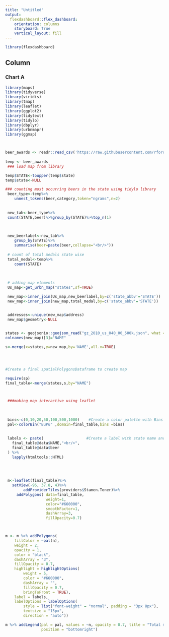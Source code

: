---
title: "Untitled"
output: 
  flexdashboard::flex_dashboard:
    orientation: columns
    storyboard: True
    vertical_layout: fill
---

```{r setup, include=FALSE}
library(flexdashboard)
```

Column 
-----------------------------------------------------------------------

### Chart A

```{r}
library(maps)
library(tidyverse)
library(viridis)
library(tmap)
library(leaflet)
library(ggplot2)
library(tidytext)
library(tidylo)
library(dbplyr)
library(urbnmapr)
library(ggmap)



beer_awards <- readr::read_csv('https://raw.githubusercontent.com/rfordatascience/tidytuesday/master/data/2020/2020-10-20/beer_awards.csv')
 
temp <- beer_awards 
 ### load map from library

temp$STATE<-toupper(temp$state)
temp$state<-NULL

### counting most occurring beers in the state using tidylo library
 beer_type<-temp%>%
    unnest_tokens(beer,category,token="ngrams",n=2)
 
 
 new_tab<-beer_type%>%
 count(STATE,beer)%>%group_by(STATE)%>%top_n(1)
 

 
 new_beerlabel<-new_tab%>%
    group_by(STATE)%>%
    summarise(beer=paste(beer,collapse="<br/>"))
 
 # count of total medals state wise
 total_medal<-temp%>%
    count(STATE)
 
 
 
 # adding map elements
 Us_map<-get_urbn_map("states",sf=TRUE)

 new_map<-inner_join(Us_map,new_beerlabel,by=c('state_abbv'='STATE'))
 new_map<-inner_join(new_map,total_medal,by=c('state_abbv'='STATE'))
 

 addresses<-unique(new_map$address)
 new_map$geometry<-NULL


states <- geojsonio::geojson_read("gz_2010_us_040_00_500k.json", what = "sp")
colnames(new_map)[3]="NAME"

s<-merge(x=states,y=new_map,by='NAME',all.x=TRUE)




#Create a final spatialPolygonsDataframe to create map

require(sp)
final_table<-merge(states,s,by="NAME")



 ###making map interactive using leaflet
 
 
 
 bins<-c(0,10,20,50,100,500,1000)    #Create a color palette with Bins
 pal<-colorBin("BuPu" ,domain=final_table,bins =bins)
 
 
 labels <- paste(                   #Create a label with state name and their number one famous beer
   final_table@data$NAME,"<br/>", 
   final_table@data$beer 
 ) %>%
   lapply(htmltools::HTML)
 
 
 
 
 m<-leaflet(final_table)%>%
   setView(-96, 37.8, 4)%>%
        addProviderTiles(providers$Stamen.Toner)%>%
     addPolygons( data=final_table,
                  weight=1,
                  color="#660000",
                  smoothFactor=1,
                  dashArray=3,
                  fillOpacity=0.7)



m <- m %>% addPolygons(
    fillColor = ~pal(n),
    weight = 2,
    opacity = 1,
    color = "black",
    dashArray = "3",
    fillOpacity = 0.7,
    highlight = highlightOptions(
        weight = 5,
        color = "#660000",
        dashArray = "",
        fillOpacity = 0.7,
        bringToFront = TRUE),
    label = labels,
    labelOptions = labelOptions(
        style = list("font-weight" = "normal", padding = "3px 8px"),
        textsize = "15px",
        direction = "auto"))

m %>% addLegend(pal = pal, values = ~n, opacity = 0.7, title = "Total medal and their famous beer",
                position = "bottomright")



```



